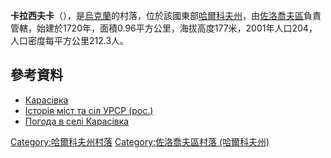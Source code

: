 {{coord|50|16|6|N|36|4|40|E|scale:100000_region:UA|display=title}}

'''卡拉西夫卡'''（{{lang-uk|Карасівка}}），是[[烏克蘭|烏克蘭]]的村落，位於該國東部[[哈爾科夫州|哈爾科夫州]]，由[[佐洛喬夫區_(哈爾科夫州)|佐洛喬夫區]]負責管轄，始建於1720年，面積0.96平方公里，海拔高度177米，2001年人口204，人口密度每平方公里212.3人。

==參考資料==
* [http://w1.c1.rada.gov.ua/pls/z7502/A005?rdat1=10.09.2011&rf7571=33165 Карасівка]{{dead link|date=2017年11月 |bot=InternetArchiveBot |fix-attempted=yes }}
* [https://web.archive.org/web/20110312020049/http://www.igsu.org.ua/Harkovskja.obl/Zoloczevskij.rajon/ZHovtnevoe.html Історія міст та сіл УРСР (рос.)]
* [http://weather.in.ua/ua/har'kovskaja/10140 Погода в селі Карасівка] {{Wayback|url=http://weather.in.ua/ua/har'kovskaja/10140 |date=20160323025917 }}

{{DEFAULTSORT:Карасівка}}
[[Category:哈爾科夫州村落|Category:哈爾科夫州村落]]
[[Category:佐洛喬夫區村落_(哈爾科夫州)|Category:佐洛喬夫區村落 (哈爾科夫州)]]


{{Kharkiv-geo-stub}}
